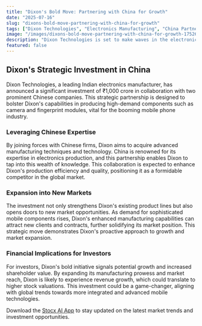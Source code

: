 ```yaml
---
title: "Dixon's Bold Move: Partnering with China for Growth"
date: "2025-07-16"
slug: "dixons-bold-move-partnering-with-china-for-growth"
tags: ["Dixon Technologies", "Electronics Manufacturing", "China Partnership", "Investment Strategy", "Mobile Components"]
image: "/images/dixons-bold-move-partnering-with-china-for-growth-1752688540676.png"
description: "Dixon Technologies is set to make waves in the electronics industry with its strategic plan to invest ₹1,000 crore in collaboration with two Chinese companies. This move aims to enhance Dixon's capabilities in manufacturing critical components like camera and fingerprint modules, as well as precision mechanical enclosures for mobile phones. By tapping into Chinese expertise, Dixon is poised to expand its footprint in the global electronics market, strengthen its supply chain, and cater to the growing demand for advanced mobile technology components. This ambitious investment underscores Dixon's commitment to innovation and growth, potentially offering lucrative returns for investors and reshaping the competitive landscape of the electronics sector."
featured: false
---
```


## Dixon's Strategic Investment in China
Dixon Technologies, a leading Indian electronics manufacturer, has announced a significant investment of ₹1,000 crore in collaboration with two prominent Chinese companies. This strategic partnership is designed to bolster Dixon's capabilities in producing high-demand components such as camera and fingerprint modules, vital for the booming mobile phone industry.

### Leveraging Chinese Expertise
By joining forces with Chinese firms, Dixon aims to acquire advanced manufacturing techniques and technology. China is renowned for its expertise in electronics production, and this partnership enables Dixon to tap into this wealth of knowledge. This collaboration is expected to enhance Dixon's production efficiency and quality, positioning it as a formidable competitor in the global market.

### Expansion into New Markets
The investment not only strengthens Dixon's existing product lines but also opens doors to new market opportunities. As demand for sophisticated mobile components rises, Dixon's enhanced manufacturing capabilities can attract new clients and contracts, further solidifying its market position. This strategic move demonstrates Dixon's proactive approach to growth and market expansion.

### Financial Implications for Investors
For investors, Dixon's bold initiative signals potential growth and increased shareholder value. By expanding its manufacturing prowess and market reach, Dixon is likely to experience revenue growth, which could translate to higher stock valuations. This investment could be a game-changer, aligning with global trends towards more integrated and advanced mobile technologies.

Download the [Stocx AI App](https://stocx.co) to stay updated on the latest market trends and investment opportunities.
